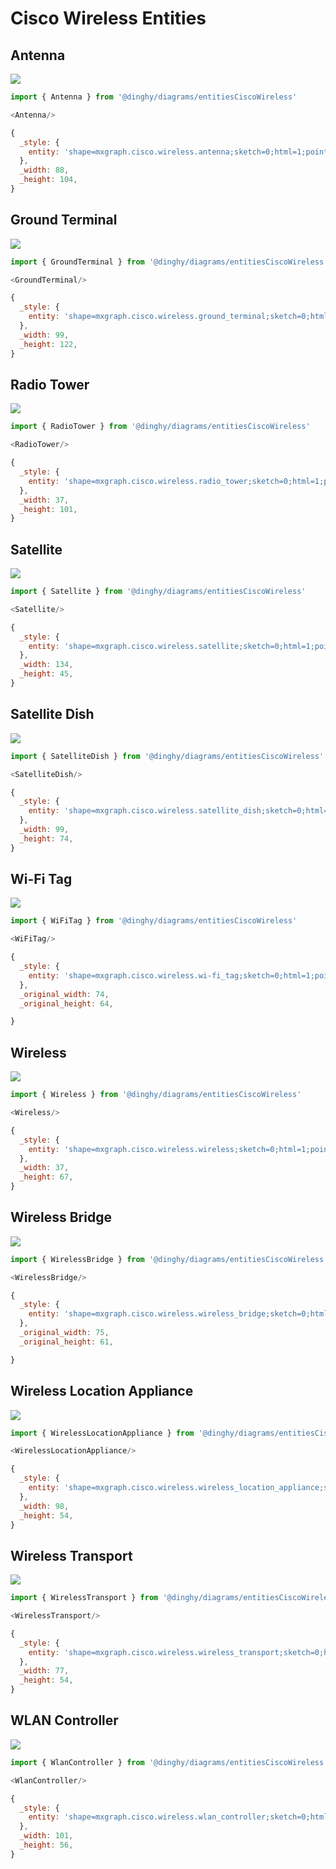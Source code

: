 
# Cisco Wireless Entities


## Antenna

<Tabs>
  <TabItem value="Preview">

![](./antenna.png#drawio)

  </TabItem>
  <TabItem value="Usage">
    
```js
import { Antenna } from '@dinghy/diagrams/entitiesCiscoWireless'

<Antenna/>
```

  </TabItem>
  <TabItem value="Definition">
    
```js
{
  _style: {
    entity: 'shape=mxgraph.cisco.wireless.antenna;sketch=0;html=1;pointerEvents=1;dashed=0;fillColor=#036897;strokeColor=#ffffff;strokeWidth=2;verticalLabelPosition=bottom;verticalAlign=top;align=center;outlineConnect=0;',
  },
  _width: 88,
  _height: 104,
}
```

  </TabItem>
</Tabs>


## Ground Terminal

<Tabs>
  <TabItem value="Preview">

![](./ground-terminal.png#drawio)

  </TabItem>
  <TabItem value="Usage">
    
```js
import { GroundTerminal } from '@dinghy/diagrams/entitiesCiscoWireless'

<GroundTerminal/>
```

  </TabItem>
  <TabItem value="Definition">
    
```js
{
  _style: {
    entity: 'shape=mxgraph.cisco.wireless.ground_terminal;sketch=0;html=1;pointerEvents=1;dashed=0;fillColor=#036897;strokeColor=#ffffff;strokeWidth=2;verticalLabelPosition=bottom;verticalAlign=top;align=center;outlineConnect=0;',
  },
  _width: 99,
  _height: 122,
}
```

  </TabItem>
</Tabs>


## Radio Tower

<Tabs>
  <TabItem value="Preview">

![](./radio-tower.png#drawio)

  </TabItem>
  <TabItem value="Usage">
    
```js
import { RadioTower } from '@dinghy/diagrams/entitiesCiscoWireless'

<RadioTower/>
```

  </TabItem>
  <TabItem value="Definition">
    
```js
{
  _style: {
    entity: 'shape=mxgraph.cisco.wireless.radio_tower;sketch=0;html=1;pointerEvents=1;dashed=0;fillColor=#036897;strokeColor=#ffffff;strokeWidth=2;verticalLabelPosition=bottom;verticalAlign=top;align=center;outlineConnect=0;',
  },
  _width: 37,
  _height: 101,
}
```

  </TabItem>
</Tabs>


## Satellite

<Tabs>
  <TabItem value="Preview">

![](./satellite.png#drawio)

  </TabItem>
  <TabItem value="Usage">
    
```js
import { Satellite } from '@dinghy/diagrams/entitiesCiscoWireless'

<Satellite/>
```

  </TabItem>
  <TabItem value="Definition">
    
```js
{
  _style: {
    entity: 'shape=mxgraph.cisco.wireless.satellite;sketch=0;html=1;pointerEvents=1;dashed=0;fillColor=#036897;strokeColor=#ffffff;strokeWidth=2;verticalLabelPosition=bottom;verticalAlign=top;align=center;outlineConnect=0;',
  },
  _width: 134,
  _height: 45,
}
```

  </TabItem>
</Tabs>


## Satellite Dish

<Tabs>
  <TabItem value="Preview">

![](./satellite-dish.png#drawio)

  </TabItem>
  <TabItem value="Usage">
    
```js
import { SatelliteDish } from '@dinghy/diagrams/entitiesCiscoWireless'

<SatelliteDish/>
```

  </TabItem>
  <TabItem value="Definition">
    
```js
{
  _style: {
    entity: 'shape=mxgraph.cisco.wireless.satellite_dish;sketch=0;html=1;pointerEvents=1;dashed=0;fillColor=#036897;strokeColor=#ffffff;strokeWidth=2;verticalLabelPosition=bottom;verticalAlign=top;align=center;outlineConnect=0;',
  },
  _width: 99,
  _height: 74,
}
```

  </TabItem>
</Tabs>


## Wi-Fi Tag

<Tabs>
  <TabItem value="Preview">

![](./wi-fi-tag.png#drawio)

  </TabItem>
  <TabItem value="Usage">
    
```js
import { WiFiTag } from '@dinghy/diagrams/entitiesCiscoWireless'

<WiFiTag/>
```

  </TabItem>
  <TabItem value="Definition">
    
```js
{
  _style: {
    entity: 'shape=mxgraph.cisco.wireless.wi-fi_tag;sketch=0;html=1;pointerEvents=1;dashed=0;fillColor=#036897;strokeColor=#ffffff;strokeWidth=2;verticalLabelPosition=bottom;verticalAlign=top;align=center;outlineConnect=0;',
  },
  _original_width: 74,
  _original_height: 64,

}
```

  </TabItem>
</Tabs>


## Wireless

<Tabs>
  <TabItem value="Preview">

![](./wireless.png#drawio)

  </TabItem>
  <TabItem value="Usage">
    
```js
import { Wireless } from '@dinghy/diagrams/entitiesCiscoWireless'

<Wireless/>
```

  </TabItem>
  <TabItem value="Definition">
    
```js
{
  _style: {
    entity: 'shape=mxgraph.cisco.wireless.wireless;sketch=0;html=1;pointerEvents=1;dashed=0;fillColor=#036897;strokeColor=#ffffff;strokeWidth=2;verticalLabelPosition=bottom;verticalAlign=top;align=center;outlineConnect=0;',
  },
  _width: 37,
  _height: 67,
}
```

  </TabItem>
</Tabs>


## Wireless Bridge

<Tabs>
  <TabItem value="Preview">

![](./wireless-bridge.png#drawio)

  </TabItem>
  <TabItem value="Usage">
    
```js
import { WirelessBridge } from '@dinghy/diagrams/entitiesCiscoWireless'

<WirelessBridge/>
```

  </TabItem>
  <TabItem value="Definition">
    
```js
{
  _style: {
    entity: 'shape=mxgraph.cisco.wireless.wireless_bridge;sketch=0;html=1;pointerEvents=1;dashed=0;fillColor=#036897;strokeColor=#ffffff;strokeWidth=2;verticalLabelPosition=bottom;verticalAlign=top;align=center;outlineConnect=0;',
  },
  _original_width: 75,
  _original_height: 61,

}
```

  </TabItem>
</Tabs>


## Wireless Location Appliance

<Tabs>
  <TabItem value="Preview">

![](./wireless-location-appliance.png#drawio)

  </TabItem>
  <TabItem value="Usage">
    
```js
import { WirelessLocationAppliance } from '@dinghy/diagrams/entitiesCiscoWireless'

<WirelessLocationAppliance/>
```

  </TabItem>
  <TabItem value="Definition">
    
```js
{
  _style: {
    entity: 'shape=mxgraph.cisco.wireless.wireless_location_appliance;sketch=0;html=1;pointerEvents=1;dashed=0;fillColor=#036897;strokeColor=#ffffff;strokeWidth=2;verticalLabelPosition=bottom;verticalAlign=top;align=center;outlineConnect=0;',
  },
  _width: 98,
  _height: 54,
}
```

  </TabItem>
</Tabs>


## Wireless Transport

<Tabs>
  <TabItem value="Preview">

![](./wireless-transport.png#drawio)

  </TabItem>
  <TabItem value="Usage">
    
```js
import { WirelessTransport } from '@dinghy/diagrams/entitiesCiscoWireless'

<WirelessTransport/>
```

  </TabItem>
  <TabItem value="Definition">
    
```js
{
  _style: {
    entity: 'shape=mxgraph.cisco.wireless.wireless_transport;sketch=0;html=1;pointerEvents=1;dashed=0;fillColor=#036897;strokeColor=#ffffff;strokeWidth=2;verticalLabelPosition=bottom;verticalAlign=top;align=center;outlineConnect=0;',
  },
  _width: 77,
  _height: 54,
}
```

  </TabItem>
</Tabs>


## WLAN Controller

<Tabs>
  <TabItem value="Preview">

![](./wlan-controller.png#drawio)

  </TabItem>
  <TabItem value="Usage">
    
```js
import { WlanController } from '@dinghy/diagrams/entitiesCiscoWireless'

<WlanController/>
```

  </TabItem>
  <TabItem value="Definition">
    
```js
{
  _style: {
    entity: 'shape=mxgraph.cisco.wireless.wlan_controller;sketch=0;html=1;pointerEvents=1;dashed=0;fillColor=#036897;strokeColor=#ffffff;strokeWidth=2;verticalLabelPosition=bottom;verticalAlign=top;align=center;outlineConnect=0;',
  },
  _width: 101,
  _height: 56,
}
```

  </TabItem>
</Tabs>


